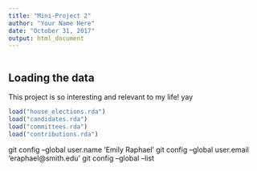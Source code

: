 ```yaml
---
title: "Mini-Project 2"
author: "Your Name Here"
date: "October 31, 2017"
output: html_document
---
```


```r
```


## Loading the data

This project is so interesting and relevant to my life! yay

```r
load("house_elections.rda")
load("candidates.rda")
load("committees.rda")
load("contributions.rda")
```
git config --global user.name 'Emily Raphael'
git config --global user.email 'eraphael@smith.edu'
git config --global --list